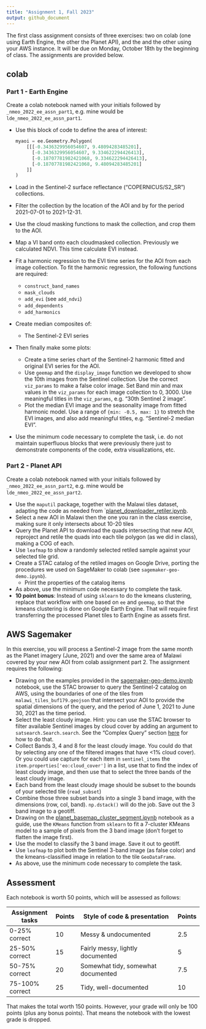 ```yaml
---
title: "Assignment 1, Fall 2023"
output: github_document
---
```


The first class assignment consists of three exercises: two on colab (one using Earth Engine, the other the Planet API), and the  and the other using your AWS instance.  It will be due on Monday, October 18th by the beginning of class. The assignments are provided below. 

## colab
### Part 1 - Earth Engine
Create a colab notebook named with your initials followed by `_nmeo_2022_ee_assn_part1`, e.g. mine would be `lde_nmeo_2022_ee_assn_part1`. 

- Use this block of code to define the area of interest:

    ```python
    myaoi = ee.Geometry.Polygon(
        [[[-0.3436329956054607, 9.48094283485201],
          [-0.3436329956054607, 9.334622294426413],
          [-0.18707781982421068, 9.334622294426413],
          [-0.18707781982421068, 9.48094283485201]
        ]]
    )    
    ```
- Load in the Sentinel-2 surface reflectance ("COPERNICUS/S2_SR") collections.  
- Filter the collection by the location of the AOI and by for the period 2021-07-01 to 2021-12-31.
- Use the cloud masking functions to mask the collection, and crop them to the AOI. 
- Map a VI band onto each cloudmasked collection. Previously we calculated NDVI. This time calculate EVI instead. 
- Fit a harmonic regression to the EVI time series for the AOI from each image collection. To fit the harmonic regression, the following functions are required: 
    - `construct_band_names`
    - `mask_clouds`
    - `add_evi` (see `add_ndvi`)
    - `add_dependents`
    - `add_harmonics`
- Create median composites of:
    - The Sentinel-2 EVI series
- Then finally make some plots:
    - Create a time series chart of the Sentinel-2 harmonic fitted and original EVI series for the AOI. 
    - Use `geemap` and the `display_image` function we developed to show the 10th images from the Sentinel collection. Use the correct `viz_params` to make a false color image. Set Band min and max values in the `viz_params` for each image collection to 0, 3000. Use meaningful titles in the `viz_params`, e.g. "30th Sentinel 2 image".
    - Plot the median EVI image and the seasonality image from fitted harmonic model. Use a range of `{min: -0.5, max: 1}` to stretch the EVI images, and also add meaningful titles, e.g. "Sentinel-2 median EVI".  
- Use the minimum code necessary to complete the task, i.e. do not maintain superfluous blocks that were previously there just to demonstrate components of the code, extra visualizations, etc.  
    
### Part 2 - Planet API
Create a colab notebook named with your initials followed by `_nmeo_2022_ee_assn_part2`, e.g. mine would be `lde_nmeo_2022_ee_assn_part2`. 

- Use the `maputil` package, together with the Malawi tiles dataset, adapting the code as needed from `[planet_downloader_retiler.ipynb](https://github.com/agroimpacts/nmeo/blob/class/f2023/materials/code/notebooks/planet_downloader_retiler.ipynb).
- Select a new AOI in Malawi then the one you ran in the class exercise, making sure it only intersects about 10-20 tiles
- Query the Planet API to download the quads intersecting that new AOI, reproject and retile the quads into each tile polygon (as we did in class), making a COG of each. 
- Use `leafmap` to show a randomly selected retiled sample against your selected tile grid.
- Create a STAC catalog of the retiled images on Google Drive, porting the procedures we used on SageMaker to colab (see `sagemaker-geo-demo.ipynb`).
  - Print the properties of the catalog items
- As above, use the minimum code necessary to complete the task.  
- **10 point bonus**: Instead of using `sklearn` to do the kmeans clustering, replace that workflow with one based on `ee` and `geemap`, so that the kmeans clustering is done on Google Earth Engine. That will require first transferring the processed Planet tiles to Earth Engine as assets first. 


## AWS Sagemaker
In this exercise, you will process a Sentinel-2 image from the same month as the Planet imagery (June, 2021) and over the same area of Malawi covered by your new AOI from colab assignment part 2. The assignment requires the following:

- Drawing on the examples provided in the [sagemaker-geo-demo.ipynb](https://github.com/agroimpacts/nmeo/blob/class/f2023/materials/code/notebooks/sagemaker-geo-demo.ipynb) notebook, use the STAC browser to query the Sentinel-2 catalog on AWS, using the boundaries of one of the tiles from `malawi_tiles_buf179.geojson` that intersect your AOI to provide the spatial dimensions of the query, and the period of June 1, 2021 to June 30, 2021 as the time period. 
- Select the least cloudy image. Hint: you can use the STAC browser to filter available Sentinel images by cloud cover by adding an argument to `satsearch.Search.search`. See the "Complex Query" section [here](https://github.com/sat-utils/sat-search/blob/master/tutorial-1.ipynb) for how to do that. 
- Collect Bands 3, 4 and 8 for the least cloudy image. You could do that by selecting any one of the filtered images that have <1% cloud cover). Or you could use capture for each item in `sentinel_items` the `item.properties['eo:cloud_cover']` in a list, use that to find the index of least cloudy image, and then use that to select the three bands of the least cloudy image. 
- Each band from the least cloudy image should be subset to the bounds of your selected tile (`read_subset`)
- Combine those three subset bands into a single 3 band image, with the dimensions (row, col, band). `np.dstack()` will do the job. Save out the 3 band image to a geotiff. 
- Drawing on the [planet_basemap_cluster_segment.ipynb](https://github.com/agroimpacts/nmeo/blob/class/f2023/materials/code/notebooks/planet_basemap_cluster_segment.ipynb) notebook as a guide, use the `KMeans` function from `sklearn` to fit a 7-cluster KMeans model to a sample of pixels from the 3 band image (don't forget to flatten the image first). 
- Use the model to classify the 3 band image. Save it out to geotiff.  
- Use `leafmap` to plot both the Sentinel 3-band image (as false color) and the kmeans-classified image in relation to the tile `GeoDataFrame`. 
- As above, use the minimum code necessary to complete the task.  

## Assessment
Each notebook is worth 50 points, which will be assessed as follows:  

| Assignment tasks| Points | Style of code & presentation       | Points | 
|-----------------|--------|------------------------------------|--------|
| 0-25% correct   |   10   | Messy & undocumented               |  2.5   |
| 25-50% correct  |   15   | Fairly messy, lightly documented   |  5     |
| 50-75% correct  |   20   | Somewhat tidy, somewhat documented |  7.5   |
| 75-100% correct |   25   | Tidy, well-documented              |  10    |

That makes the total worth 150 points. However, your grade will only be 100 points (plus any bonus points). That means the notebook with the lowest grade is dropped.  







